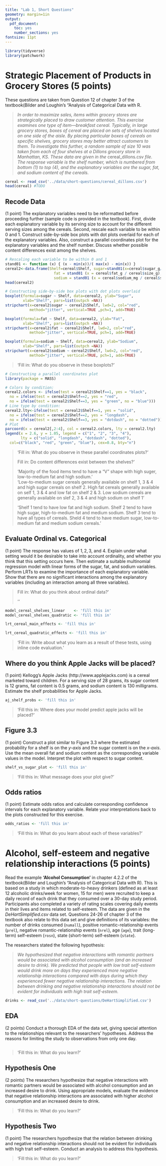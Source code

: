 ```yaml
---
title: "Lab 1, Short Questions"
geometry: margin=1in
output:
  pdf_document:
    toc: yes
    number_sections: yes
fontsize: 11pt
---
```


```r
library(tidyverse)
library(patchwork)
```

# Strategic Placement of Products in Grocery Stores (5 points)

These questions are taken from Question 12 of chapter 3 of the textbook(Bilder and Loughin’s “Analysis of Categorical Data with R.

> *In order to maximize sales, items within grocery stores are strategically placed to draw customer attention. This exercise examines one type of item—breakfast cereal. Typically, in large grocery stores, boxes of cereal are placed on sets of shelves located on one side of the aisle. By placing particular boxes of cereals on specific shelves, grocery stores may better attract customers to them. To investigate this further, a random sample of size 10 was taken from each of four shelves at a Dillons grocery store in Manhattan, KS. These data are given in the *cereal_dillons.csv *file. The response variable is the shelf number, which is numbered from bottom (1) to top (4), and the explanatory variables are the sugar, fat, and sodium content of the cereals.*

```r
cereal <- read_csv('../data/short-questions/cereal_dillons.csv')
head(cereal) #TODO
```


## Recode Data 
(1 point) The explanatory variables need to be reformatted before proceeding further (sample code is provided in the textbook). First, divide each explanatory variable by its serving size to account for the different serving sizes among the cereals. Second, rescale each variable to be within 0 and 1. Construct side-by-side box plots with dot plots overlaid for each of the explanatory variables. Also, construct a parallel coordinates plot for the explanatory variables and the shelf number. Discuss whether possible content differences exist among the shelves.

```r
# Rescaling each variable to be within 0 and 1
stand01 <- function (x) { (x - min(x))/( max(x) - min(x)) }
cereal2<-data.frame(Shelf=cereal$Shelf, sugar=stand01(x=cereal$sugar_g/cereal$size_g),
                      fat = stand01 (x = cereal$fat_g / cereal$size_g),
                      sodium = stand01 (x = cereal$sodium_mg / cereal$size_g))
head(cereal2)
```

```r
# Constructing side-by-side box plots with dot plots overlaid
boxplot(formula=sugar ~ Shelf, data=cereal2, ylab="Sugar",
        xlab="Shelf", pars=list(outpch =NA))
stripchart(x=cereal2$sugar ~ cereal2$Shelf, lwd=2, col="red",
           method="jitter", vertical=TRUE ,pch=1, add=TRUE)

boxplot(formula=fat ~ Shelf, data=cereal2, ylab="Fat",
        xlab="Shelf", pars=list(outpch =NA))
stripchart(x=cereal2$fat ~ cereal2$Shelf, lwd=2, col="red",
           method="jitter", vertical=TRUE, pch=1, add=TRUE)

boxplot(formula=sodium ~ Shelf, data=cereal2, ylab="Sodium",
        xlab="Shelf", pars=list(outpch =NA))
stripchart(x=cereal2$sodium ~ cereal2$Shelf, lwd=2, col="red",
           method="jitter", vertical=TRUE, pch=1, add=TRUE)
```

> 'Fill in: What do you observe in these boxplots?'

```r
# Constructing a parallel coordinates plot
library(package = MASS)

# Colors by condition:
cereal2.colors <- ifelse(test = cereal2$Shelf==1, yes = "black",
  no = ifelse(test = cereal2$Shelf==2, yes = "red",
  no = ifelse(test = cereal2$Shelf==3, yes = "green", no = "blue")))
# Line type by condition:
cereal2.lty<-ifelse(test = cereal2$Shelf==1, yes = "solid",
  no = ifelse(test = cereal2$Shelf==2, yes = "longdash",
  no = ifelse(test = cereal2$Shelf==3, yes = "dotdash", no = "dotted")))
# Plot
parcoord(x = cereal2[,2:4], col = cereal2.colors, lty = cereal2.lty)
legend(x = 2.6, y = 1.05, legend = c("1", "2", "3", "4"),
       lty = c("solid", "longdash", "dotdash", "dotted"),
  col=c("black", "red", "green", "blue"), cex=0.8, bty="n")
```

> 'Fill in: What do you observe in these parallel coordinates plots?'  
>
> Fill in: Do content differences exist between the shelves?'
>
> 'Majority of the food items tend to have a "V" shape with high suger, low-to-medium fat and high sodium.'  
> 'Low-to-medium sugar cereals generally available on shelf 1, 3 & 4 and high sugar cereals on shelf 2. High fat cereals generally available on self 1, 3 & 4 and low fat on shelf 2 & 3. Low sodium cereals are generally available on slef 2, 3 & 4 and high sodium on shelf 1'
>
> 'Shelf 1 tend to have low fat and high sodium. Shelf 2 tend to have high sugar, high-to-medium fat and medium sodium. Shelf 3 tend to have all types of cereals. Sheld 4 tend to have medium sugar, low-to-medium fat and medium sodium cereals.'
> 


## Evaluate Ordinal vs. Categorical 
(1 point) The response has values of $1, 2, 3,$ and $4$. Explain under what setting would it be desirable to take into account ordinality, and whether you think that this setting occurs here. Then estimate a suitable multinomial regression model with linear forms of the sugar, fat, and sodium variables. Perform LRTs to examine the importance of each explanatory variable. Show that there are no significant interactions among the explanatory variables (including an interaction among all three variables).

> Fill in: What do you think about ordinal data?'  
>
> ''

```r
model_cereal_shelves_linear    <- 'fill this in'
model_cereal_shelves_quadratic <- 'fill this in'
```

```r
lrt_cereal_main_effects <- 'fill this in'
```

```r
lrt_cereal_quadratic_effects <- 'fill this in'
```

> 'Fill in: Write about what you learn as a result of these tests, using inline code evaluation.'

## Where do you think Apple Jacks will be placed? 
(1 point) Kellogg’s Apple Jacks (http://www.applejacks.com) is a cereal marketed toward children. For a serving size of $28$ grams, its sugar content is $12$ grams, fat content is $0.5$ grams, and sodium content is $130$ milligrams. Estimate the shelf probabilities for Apple Jacks.

```r
aj_shelf_probs <- 'fill this in'
```

> 'Fill this in: Where does your model predict apple jacks will be placed?'

## Figure 3.3 
(1 point) Construct a plot similar to Figure 3.3 where the estimated probability for a shelf is on the *y-axis* and the sugar content is on the *x-axis*. Use the mean overall fat and sodium content as the corresponding variable values in the model. Interpret the plot with respect to sugar content.

```r
shelf_vs_sugar_plot <- 'fill this in'
```

> 'Fill this in: What message does your plot give?'

## Odds ratios 
(1 point) Estimate odds ratios and calculate corresponding confidence intervals for each explanatory variable. Relate your interpretations back to the plots constructed for this exercise. 

```r
odds_ratios <- 'fill this in'
```

> 'Fill this in: What do you learn about each of these variables?' 


# Alcohol, self-esteem and negative relationship interactions (5 points)

Read the example **'Alcohol Consumption'** in chapter 4.2.2 of the textbook(Bilder and Loughin’s “Analysis of Categorical Data with R). This is based on a study in which moderate-to-heavy drinkers (defined as at least 12 alcoholic drinks/week for women, 15 for men) were recruited to keep a daily record of each drink that they consumed over a 30-day study period. Participants also completed a variety of rating scales covering daily events in their lives and items related to self-esteem. The data are given in the *DeHartSimplified.csv *data set. Questions 24-26 of chapter 3 of the textbook also relate to this data set and give definitions of its variables: the number of drinks consumed (`numall`), positive romantic-relationship events (`prel`), negative romantic-relationship events (`nrel`), age (`age`), trait (long-term) self-esteem (`rosn`), state (short-term) self-esteem (`state`).

The researchers stated the following hypothesis:

> *We hypothesized that negative interactions with romantic partners would be associated with alcohol consumption (and an increased desire to drink). We predicted that people with low trait self-esteem would drink more on days they experienced more negative relationship interactions compared with days during which they experienced fewer negative relationship interactions. The relation between drinking and negative relationship interactions should not be evident for individuals with high trait self-esteem.*

```r
drinks <- read_csv('../data/short-questions/DeHartSimplified.csv')
```

## EDA 
(2 points) Conduct a thorough EDA of the data set, giving special attention to the relationships relevant to the researchers' hypotheses. Address the reasons for limiting the study to observations from only one day.

```r

```

> 'Fill this in: What do you learn?' 

## Hypothesis One 
(2 points) The researchers hypothesize that negative interactions with romantic partners would be associated with alcohol consumption and an increased desire to drink. Using appropriate models, evaluate the evidence that negative relationship interactions are associated with higher alcohol consumption and an increased desire to drink. 

> 'Fill this in: What do you learn?' 

## Hypothesis Two
(1 point) The researchers hypothesize that the relation between drinking and negative relationship interactions should not be evident for individuals with high trait self-esteem. Conduct an analysis to address this hypothesis.

> 'Fill this in: What do you learn?' 